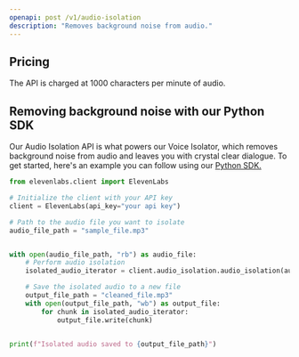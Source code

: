 ```yaml
---
openapi: post /v1/audio-isolation
description: "Removes background noise from audio."
---
```


## Pricing

The API is charged at 1000 characters per minute of audio.

## Removing background noise with our Python SDK

Our Audio Isolation API is what powers our Voice Isolator, which removes background noise from audio and leaves you with crystal clear dialogue. To get started, here's an example you can follow using our [Python SDK.](https://github.com/elevenlabs/elevenlabs-python)

```python
from elevenlabs.client import ElevenLabs

# Initialize the client with your API key
client = ElevenLabs(api_key="your api key")

# Path to the audio file you want to isolate
audio_file_path = "sample_file.mp3"


with open(audio_file_path, "rb") as audio_file:
    # Perform audio isolation
    isolated_audio_iterator = client.audio_isolation.audio_isolation(audio=audio_file)

    # Save the isolated audio to a new file
    output_file_path = "cleaned_file.mp3"
    with open(output_file_path, "wb") as output_file:
        for chunk in isolated_audio_iterator:
            output_file.write(chunk)


print(f"Isolated audio saved to {output_file_path}")
```
